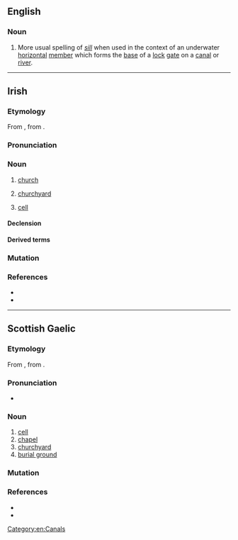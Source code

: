 ==English==

===Noun===
{{en-noun}}

# More usual spelling of ''[[sill]]'' when used in the context of an underwater [[horizontal]] [[member]] which forms the [[base]] of a [[lock]] [[gate]] on a [[canal]] or [[river]].

[[Category:en:Canals]]

----

==Irish==

===Etymology===
From {{inh|ga|sga|cell}}, from {{der|ga|la|cella}}.

===Pronunciation===
{{IPA|/ciːlʲ/|lang=ga}}

===Noun===
{{ga-noun|f|cille|cealla}}

# {{lb|ga|historical}} [[church]]
# [[churchyard]]
# {{lb|ga|Christianity|biology|electricity}} [[cell]]

====Declension====
{{ga-decl-f2|c|ill|ille|pl=ealla|genpl=eall}}

====Derived terms====
{{der3|lang=ga|{{l|ga|aerchill|g=f||air cell}}
|{{l|ga|aoncheallach|pos=a||unicellular, single celled}}
|{{l|ga|Cill Chainnigh||Kilkenny}}
|{{l|ga|cillín|g=m||cell; hoard, nest-egg}}
|{{l|ga|eachtarcheallach|pos=a||extracellular}}
|{{l|ga|fótaichill||photocell}}
|{{l|ga|cill chriathrach||[[sieve cell]]}}
|{{l|ga|cill shómach||somatic cell}}
|{{l|ga|cill thirim||[[dry cell]]}}
|{{l|ga|cloch-chill||stone cell}}
|{{l|ga|taisc-chill||storage cell}}
|{{l|ga|cillscannán|g=m||cell membrane}}
|{{l|ga|cilldeighilt|g=f||cell division}}
|{{l|ga|cillsú|g=m||[[cell sap]]}}
}}

===Mutation===
{{ga-mut-cons|c|ill}}

===References===
* {{R:ga:Ó Dónaill}}
* {{R:DIL|8562|head=cell}}

{{topics|ga|Burial}}

----

==Scottish Gaelic==

===Etymology===
From {{inh|gd|sga|cell}}, from {{der|gd|la|cella}}.

===Pronunciation===
* {{IPA|[kʲiːʎ]|lang=gd}}

===Noun===
{{gd-noun|g=f|gen=cille|pl=cilltean}}

# [[cell]]
# [[chapel]]
# [[churchyard]]
# [[burial ground]]

===Mutation===
{{gd-mut-cons|c|ill}}

===References===
* {{R:Dwelly}}
* {{R:DIL|8562|head=cell}}

{{topics|gd|Burial}}